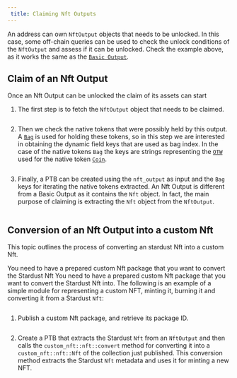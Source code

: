 ```yaml
---
 title: Claiming Nft Outputs
---
```


An address can own `NftOutput` objects that needs to be unlocked. 
In this case, some off-chain queries can be used to check the unlock conditions of the `NftOutput` and assess if it can be unlocked. 
Check the example above, as it works the same as the [`Basic Output`](basic.mdx).
    
## Claim of an Nft Output
Once an Nft Output can be unlocked the claim of its assets can start

1. The first step is to fetch the `NftOutput` object that needs to be claimed.

<Tabs>
<TabItem value="rs" label="Rust">

```rust file=<rootDir>/docs/examples/rust/stardust/nft-output-claim.rs#L54-L78
```

</TabItem>
<TabItem value="ts" label="TypeScript">

</TabItem>
</Tabs>


2. Then we check the native tokens that were possibly held by this output. A [`Bag`](../../../references/framework/iota-framework/bag.mdx) is used for holding these tokens, so in this step we are interested in obtaining the dynamic field keys that are used as bag index. In the case of the native tokens `Bag` the keys are strings representing the [`OTW`](../../iota-101/iota-move-concepts/one-time-witness.mdx) used for the native token [`Coin`](../../../references/framework/iota-framework/coin.mdx#resource-coin).

<Tabs>
<TabItem value="rs" label="Rust">

```rust file=<rootDir>/docs/examples/rust/stardust/nft-output-claim.rs#L80-L105
```

</TabItem>
<TabItem value="ts" label="TypeScript">

</TabItem>
</Tabs>

3. Finally, a PTB can be created using the `nft_output` as input and the `Bag` keys for iterating the native tokens extracted.
An Nft Output is different from a Basic Output as it contains the `Nft` object. 
In fact, the main purpose of claiming is extracting the `Nft` object from the `NftOutput`.

<Tabs>
<TabItem value="rs" label="Rust">

```rust file=<rootDir>/docs/examples/rust/stardust/nft-output-claim.rs#L107-L173
```

</TabItem>
<TabItem value="ts" label="TypeScript">

</TabItem>
</Tabs>

## Conversion of an Nft Output into a custom Nft
This topic outlines the process of converting an stardust Nft into a custom Nft.

You need to have a prepared custom Nft package that you want to convert the Stardust Nft You need to have a prepared custom Nft package that you want to convert the Stardust Nft into. 
The following is an example of a simple module for representing a custom NFT, minting it, burning it and converting it from a Stardust `Nft`:

<Tabs>
<TabItem value="move" label="Move">

```move file=<rootDir>/docs/examples/move/custom_nft/sources/nft.move
```

</TabItem>
<TabItem value="ts" label="TypeScript">

</TabItem>
</Tabs>


1. Publish a custom Nft package, and retrieve its package ID.

<Tabs>
<TabItem value="rs" label="Rust">

```rust file=<rootDir>/docs/examples/rust/stardust/nft-migration.rs#L210-L227
```

</TabItem>
<TabItem value="ts" label="TypeScript">

</TabItem>
</Tabs>

2. Create a PTB that extracts the Stardust `Nft` from an `NftOutput` and then calls the `custom_nft::nft::convert` method for converting it into a `custom_nft::nft::Nft` of the collection just published. 
This conversion method extracts the Stardust `Nft` metadata and uses it for minting a new NFT.

<Tabs>
<TabItem value="rs" label="Rust">

```rust file=<rootDir>/docs/examples/rust/stardust/nft-migration.rs#L84-L141
```

</TabItem>
<TabItem value="ts" label="TypeScript">

</TabItem>
</Tabs>

